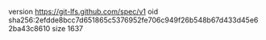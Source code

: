 version https://git-lfs.github.com/spec/v1
oid sha256:2efdde8bcc7d651865c5376952fe706c949f26b548b67d433d45e62ba43c8610
size 1637
